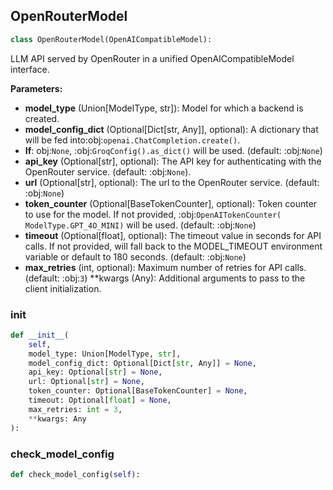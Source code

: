 <a id="camel.models.openrouter_model"></a>

<a id="camel.models.openrouter_model.OpenRouterModel"></a>

## OpenRouterModel

```python
class OpenRouterModel(OpenAICompatibleModel):
```

LLM API served by OpenRouter in a unified OpenAICompatibleModel
interface.

**Parameters:**

- **model_type** (Union[ModelType, str]): Model for which a backend is created.
- **model_config_dict** (Optional[Dict[str, Any]], optional): A dictionary that will be fed into:obj:`openai.ChatCompletion.create()`.
- **If**: obj:`None`, :obj:`GroqConfig().as_dict()` will be used. (default: :obj:`None`)
- **api_key** (Optional[str], optional): The API key for authenticating with the OpenRouter service. (default: :obj:`None`).
- **url** (Optional[str], optional): The url to the OpenRouter service. (default: :obj:`None`)
- **token_counter** (Optional[BaseTokenCounter], optional): Token counter to use for the model. If not provided, :obj:`OpenAITokenCounter( ModelType.GPT_4O_MINI)` will be used. (default: :obj:`None`)
- **timeout** (Optional[float], optional): The timeout value in seconds for API calls. If not provided, will fall back to the MODEL_TIMEOUT environment variable or default to 180 seconds. (default: :obj:`None`)
- **max_retries** (int, optional): Maximum number of retries for API calls. (default: :obj:`3`) **kwargs (Any): Additional arguments to pass to the client initialization.

<a id="camel.models.openrouter_model.OpenRouterModel.__init__"></a>

### __init__

```python
def __init__(
    self,
    model_type: Union[ModelType, str],
    model_config_dict: Optional[Dict[str, Any]] = None,
    api_key: Optional[str] = None,
    url: Optional[str] = None,
    token_counter: Optional[BaseTokenCounter] = None,
    timeout: Optional[float] = None,
    max_retries: int = 3,
    **kwargs: Any
):
```

<a id="camel.models.openrouter_model.OpenRouterModel.check_model_config"></a>

### check_model_config

```python
def check_model_config(self):
```

